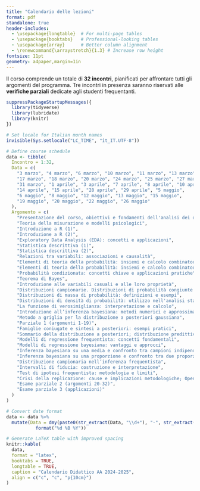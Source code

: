 ```yaml
---
title: "Calendario delle lezioni"
format: pdf
standalone: true
header-includes:
  - \usepackage{longtable}  # For multi-page tables
  - \usepackage{booktabs}   # Professional-looking tables
  - \usepackage{array}      # Better column alignment
  - \renewcommand{\arraystretch}{1.3} # Increase row height
fontsize: 11pt
geometry: a4paper,margin=1in
---
```


Il corso comprende un totale di **32 incontri**, pianificati per affrontare tutti gli argomenti del programma. Tre incontri in presenza saranno riservati alle **verifiche parziali** dedicate agli studenti frequentanti.

```r
suppressPackageStartupMessages({
  library(tidyverse)
  library(lubridate)
  library(knitr)
})

# Set locale for Italian month names
invisible(Sys.setlocale("LC_TIME", "it_IT.UTF-8"))

# Define course schedule
data <- tibble(
  Incontro = 1:32,
  Data = c(
    "3 marzo", "4 marzo", "6 marzo", "10 marzo", "11 marzo", "13 marzo",
    "17 marzo", "18 marzo", "20 marzo", "24 marzo", "25 marzo", "27 marzo",
    "31 marzo", "1 aprile", "3 aprile", "7 aprile", "8 aprile", "10 aprile",
    "14 aprile", "15 aprile", "28 aprile", "29 aprile", "5 maggio",
    "6 maggio", "8 maggio", "12 maggio", "13 maggio", "15 maggio",
    "19 maggio", "20 maggio", "22 maggio", "26 maggio"
  ),
  Argomento = c(
    "Presentazione del corso, obiettivi e fondamenti dell'analisi dei dati",
    "Teoria della misurazione e modelli psicologici",
    "Introduzione a R (1)",
    "Introduzione a R (2)",
    "Exploratory Data Analysis (EDA): concetti e applicazioni",
    "Statistica descrittiva (1)",
    "Statistica descrittiva (2)",
    "Relazioni tra variabili: associazioni e causalità",
    "Elementi di teoria della probabilità: insiemi e calcolo combinatorio (1)",
    "Elementi di teoria della probabilità: insiemi e calcolo combinatorio (2)",
    "Probabilità condizionata: concetti chiave e applicazioni pratiche",
    "Teorema di Bayes",
    "Introduzione alle variabili casuali e alle loro proprietà",
    "Distribuzioni campionarie. Distribuzioni di probabilità congiunte e densità marginali",
    "Distribuzioni di massa di probabilità: definizioni e esempi",
    "Distribuzioni di densità di probabilità: utilizzo nell'analisi statistica",
    "La funzione di verosimiglianza: interpretazione e calcolo",
    "Introduzione all’inferenza bayesiana: metodi numerici e approssimazioni",
    "Metodo a griglia per la distribuzione a posteriori gaussiana",
    "Parziale 1 (argomenti 1-19)",
    "Famiglie coniugate e sintesi a posteriori: esempi pratici",
    "Sommario della distribuzione a posteriori; distribuzione predittiva a posteriori. Algoritmo di Metropolis e linguaggi probabilistici (PPL)",
    "Modelli di regressione frequentista: concetti fondamentali",
    "Modelli di regressione bayesiana: vantaggi e approcci",
    "Inferenza bayesiana su una media e confronto tra campioni indipendenti. Analisi della varianza (ANOVA) a una e due vie",
    "Inferenza bayesiana su una proporzione e confronto tra due proporzioni; modello di Poisson",
    "Distribuzione campionaria nell’inferenza frequentista",
    "Intervalli di fiducia: costruzione e interpretazione",
    "Test di ipotesi frequentista: metodologia e limiti",
    "Crisi della replicazione: cause e implicazioni metodologiche; Open Science: principi, pratiche e strumenti",
    "Esame parziale 2 (argomenti 20-32)",
    "Esame parziale 3 (applicazioni)"
  )
)

# Convert date format
data <- data %>%
  mutate(Data = dmy(paste0(str_extract(Data, "\\d+"), "-", str_extract(Data, "[a-z]+"), "-2025")) %>%
           format("%d %B %Y"))

# Generate LaTeX table with improved spacing
knitr::kable(
  data,
  format = "latex",
  booktabs = TRUE,
  longtable = TRUE,
  caption = "Calendario Didattico AA 2024-2025",
  align = c("c", "c", "p{10cm}")
)
```